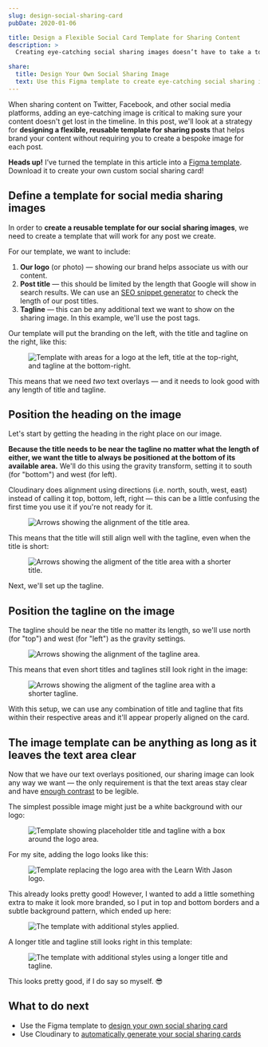 ```yaml
---
slug: design-social-sharing-card
pubDate: 2020-01-06

title: Design a Flexible Social Card Template for Sharing Content
description: >
  Creating eye-catching social sharing images doesn’t have to take a ton of time. In this post, learn how to create a reusable template for sharing your posts.

share:
  title: Design Your Own Social Sharing Image
  text: Use this Figma template to create eye-catching social sharing images!
---
```



When sharing content on Twitter, Facebook, and other social media platforms, adding an eye-catching image is critical to making sure your content doesn't get lost in the timeline. In this post, we'll look at a strategy for **designing a flexible, reusable template for sharing posts** that helps brand your content without requiring you to create a bespoke image for each post.

<Aside>

**Heads up!** I’ve turned the template in this article into a [Figma template](https://res.cloudinary.com/jlengstorf/raw/upload/v1578342420/social-sharing-cards/learnwithjason-social-card-template.fig). Download it to create your own custom social sharing card!

</Aside>

## Define a template for social media sharing images

In order to **create a reusable template for our social sharing images**, we need to create a template that will work for any post we create.

For our template, we want to include:

1. **Our logo** (or photo) — showing our brand helps associate us with our content.
2. **Post title** — this should be limited by the length that Google will show in search results. We can use an [SEO snippet generator](https://app.sistrix.com/en/serp-snippet-generator) to check the length of our post titles.
3. **Tagline** — this can be any additional text we want to show on the sharing image. In this example, we'll use the post tags.

Our template will put the branding on the left, with the title and tagline on the right, like this:

<Figure credit="Jason Lengstorf" creditType="Design">

![Template with areas for a logo at the left, title at the top-right, and tagline at the bottom-right.](/images/template.jpg)

</Figure>

This means that we need _two_ text overlays — and it needs to look good with any length of title and tagline.

## Position the heading on the image

Let's start by getting the heading in the right place on our image.

**Because the title needs to be near the tagline no matter what the length of either, we want the title to always be positioned at the bottom of its available area.** We'll do this using the gravity transform, setting it to south (for "bottom") and west (for left).

Cloudinary does alignment using directions (i.e. north, south, west, east) instead of calling it top, bottom, left, right — this can be a little confusing the first time you use it if you're not ready for it.

<Figure credit="Jason Lengstorf" creditType="Design">

![Arrows showing the alignment of the title area.](/images/template-title-long.jpg)

</Figure>

This means that the title will still align well with the tagline, even when the title is short:

<Figure credit="Jason Lengstorf" creditType="Design">

![Arrows showing the aligment of the title area with a shorter title.](/images/template-title-short.jpg)

</Figure>

Next, we'll set up the tagline.

## Position the tagline on the image

The tagline should be near the title no matter its length, so we'll use north (for "top") and west (for "left") as the gravity settings.

<Figure credit="Jason Lengstorf" creditType="Design">

![Arrows showing the alignment of the tagline area.](/images/template-tagline-long.jpg)

</Figure>

This means that even short titles and taglines still look right in the image:

<Figure credit="Jason Lengstorf" creditType="Design">

![Arrows showing the aligment of the tagline area with a shorter tagline.](/images/template-tagline-short.jpg)

</Figure>

With this setup, we can use any combination of title and tagline that fits within their respective areas and it'll appear properly aligned on the card.

## The image template can be anything as long as it leaves the text area clear

Now that we have our text overlays positioned, our sharing image can look any way we want — the only requirement is that the text areas stay clear and have [enough contrast](https://webaim.org/resources/contrastchecker/) to be legible.

The simplest possible image might just be a white background with our logo:

<Figure credit="Jason Lengstorf" creditType="Design">

![Template showing placeholder title and tagline with a box around the logo area.](/images/template-simple-short.jpg)

</Figure>

For my site, adding the logo looks like this:

<Figure credit="Jason Lengstorf" creditType="Design">

![Template replacing the logo area with the Learn With Jason logo.](/images/template-logo-short.jpg)

</Figure>

This already looks pretty good! However, I wanted to add a little something extra to make it look more branded, so I put in top and bottom borders and a subtle background pattern, which ended up here:

<Figure credit="Jason Lengstorf" creditType="Design">

![The template with additional styles applied.](/images/template-complete-short.jpg)

</Figure>

A longer title and tagline still looks right in this template:

<Figure credit="Jason Lengstorf" creditType="Design">

![The template with additional styles using a longer title and tagline.](/images/template-complete-long.jpg)

</Figure>

This looks pretty good, if I do say so myself. 😎

## What to do next

- Use the Figma template to [design your own social sharing card](https://res.cloudinary.com/jlengstorf/raw/upload/v1578342420/social-sharing-cards/learnwithjason-social-card-template.fig)
- Use Cloudinary to [automatically generate your social sharing cards](/blog/auto-generate-social-image)
